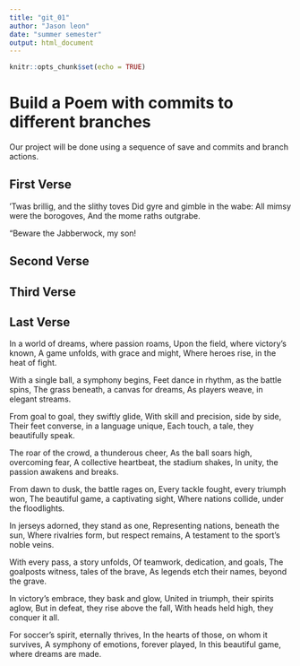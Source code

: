 ```yaml
---
title: "git_01"
author: "Jason leon"
date: "summer semester"
output: html_document
---
```


```r
knitr::opts_chunk$set(echo = TRUE)
```
# Build a Poem with commits to different branches
Our project will be done using a sequence of save and commits and branch actions.
<!-- Do not modify or change any text in "!--" bracketed areas such as this --- these are instructions to
you, if you change any of this the git program will notice it and compromise your git merging strategy !-->

## First Verse 
<!--Put the first five lines of a poem by Lewis Carrol in this section!-->
’Twas brillig, and the slithy toves
      Did gyre and gimble in the wabe:
All mimsy were the borogoves,
      And the mome raths outgrabe.

“Beware the Jabberwock, my son!

## Second Verse
<!--Put the first five lines of a poem by Robert Frost here!-->


## Third Verse
<!--Put the first two verses of The Walrus and the Carpenter here!-->

      
## Last Verse
<!--Put a short poem you created using chatGPT of 20 to 30 lines,here!-->
In a world of dreams, where passion roams,
Upon the field, where victory's known,
A game unfolds, with grace and might,
Where heroes rise, in the heat of fight.

With a single ball, a symphony begins,
Feet dance in rhythm, as the battle spins,
The grass beneath, a canvas for dreams,
As players weave, in elegant streams.

From goal to goal, they swiftly glide,
With skill and precision, side by side,
Their feet converse, in a language unique,
Each touch, a tale, they beautifully speak.

The roar of the crowd, a thunderous cheer,
As the ball soars high, overcoming fear,
A collective heartbeat, the stadium shakes,
In unity, the passion awakens and breaks.

From dawn to dusk, the battle rages on,
Every tackle fought, every triumph won,
The beautiful game, a captivating sight,
Where nations collide, under the floodlights.

In jerseys adorned, they stand as one,
Representing nations, beneath the sun,
Where rivalries form, but respect remains,
A testament to the sport's noble veins.

With every pass, a story unfolds,
Of teamwork, dedication, and goals,
The goalposts witness, tales of the brave,
As legends etch their names, beyond the grave.

In victory's embrace, they bask and glow,
United in triumph, their spirits aglow,
But in defeat, they rise above the fall,
With heads held high, they conquer it all.

For soccer's spirit, eternally thrives,
In the hearts of those, on whom it survives,
A symphony of emotions, forever played,
In this beautiful game, where dreams are made.